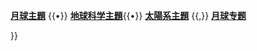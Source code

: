 {{Navbox
| name  = 月球任務
| title = [[月球]][[月球探测|近现代探測]]
| basestyle = text-align: center; background:#DDDDDD;
| bodyclass = hlist
| state = {{{state<includeonly>|autocollapse</includeonly>}}}

| imagestyle = padding-left: 0.5em;
| image =[[File:LADEE fires small engines.jpg|120px]]<br/>
[[File:LunarEclipse20070303CRH.JPG|120px]]<br/>
[[File:Bean Descends Intrepid - GPN-2000-001317.jpg|120px]]

|group1 = 各国探月工程
|list1  = 
* [[先驅者計劃]] 
* [[月球号系列探测器|月球计划]]
** [[月球步行者|月球车系列]]
* [[游騎兵計畫|-{zh:游騎兵;zh-hans:徘徊者;zh-hant:游騎兵;zh-cn:徘徊者;zh-tw:游騎兵;zh-hk:游騎兵;zh-sg:徘徊者;zh-mo:游騎兵;}-计划]] 
* [[探测器号系列探测器|探测器号系列]] 
* [[測量員計畫]] 
* [[月球轨道計畫]] 
* [[阿波罗计划]] 
* [[阿耳忒弥斯计划]]
* [[星座计划]] 
* [[中国探月工程|嫦娥工程]]

|group2 = 近月飞行任务
|list2  = 
* [[先驱者3号]]
* [[先驱者4号|4号]] 
* [[月球1号]]
* [[月球3号|3号]] 
* [[探测器3号]]
* [[探测器5号|5号]]
* {{link-en|探测器6号|Zond 6|6号}}
* {{link-en|探测器7号|Zond 7|7号}}
* [[探测器8号|8号]] 
* [[伽利略号]] 
* [[願望號]] 
* [[卡西尼-惠更斯号|卡西尼号]] 
* [[亚洲3号卫星]]

|group3 = 环绕任务
|list3  = 
* [[先驱者0号]]
* [[先驱者1号|1号]] 
* [[月球10号]]
* [[月球11号|11号]]
* [[月球12号|12号]]
* [[月球14号|14号]]
* [[月球19号|19号]]
* [[月球22号|22号]] 
* [[月球轨道器1号]]
* [[月球轨道器2号|2号]]
* [[月球轨道器3号|3号]]
* [[月球轨道器4号|4号]]
* [[月球轨道器5号|5号]] 
* {{link-en|探险家35号|Explorer 35}} 
* [[飞天探测器|飞天]]
** [[飞天探测器|羽衣]]
* [[克萊門汀號]] 
* [[月球探勘者]] 
* [[智能1号|SMART-1]] 
* [[月亮女神 (航天器)|月亮女神]]
** [[月亮女神 (航天器)#中继星(翁)|翁]]
** [[月亮女神 (航天器)#甚长基线干涉测量星(嫗)|'''妪''']]
* [[嫦娥一号]]
* [[嫦娥二号|二号]]
* [[探月工程三期再入返回飞行试验器|五号T1]] 
* [[月船1号]] 
* [[月船二号|二号]]
* '''[[月球勘测轨道飞行器]]''' 
* [[重力回溯及內部結構實驗室]] 
* [[月球大氣與粉塵環境探測器]]

|group4 = 着陆任务
|list4  = 
* [[月球2号]]
* [[月球4号|4号]]
* [[月球9号|9号]]
* [[月球13号|13号]]
* [[月球17号|17号]]（[[月球车1号]]）
* [[月球20号|20号]]
* [[月球21号|21号]]（[[月球车2号]]）
* [[月球24号|24号]]
* [[游騎兵3號|-{zh:游騎兵;zh-hans:徘徊者;zh-hant:游騎兵;zh-cn:徘徊者;zh-tw:游騎兵;zh-hk:游騎兵;zh-sg:徘徊者;zh-mo:游騎兵;}-3号]]
* [[游騎兵4號|4號]]
* [[游騎兵5號|5號]]
* [[游騎兵6號|6號]]
* [[游騎兵7號|7號]]
* [[游騎兵8號|8號]]
* [[游騎兵9號|9號]] 
* [[測量員1号]]
* [[測量員2號|2号]]
* [[測量員3號|3号]]
* [[測量員4號|4号]]
* [[測量員5號|5号]]
* [[測量員6號|6号]]
* [[測量員7號|7号]] 
* [[月球探勘者]] 
* [[月船1号|月球撞击探测器]] 
* [[月船二号|普拉冈号月球车]]
* [[月球坑观测和传感卫星]]
* [[嫦娥一号]]
* '''[[嫦娥三号|三号]]'''（[[玉兔号月球车|玉兔号]]）
* '''[[嫦娥四号|四号]]'''（'''[[玉兔二号月球车|玉兔二号]]'''）
* [[创世纪 (航天器)|创世纪]]

|group5 = [[采样返回|样品返回任务]]
|list5  = 
* [[月球16号]]
* [[月球17号|17号]]
* [[月球18号|18号]]
* [[月球19号|19号]]
* [[月球20号|20号]]
* [[月球21号|21号]]
* [[月球22号|22号]]
* [[月球23号|23号]]
* [[月球24号|24号]]
* [[嫦娥五号]]

|group6 = 载人任务
|list6  = 
* [[阿波罗8号]]
* [[阿波罗10号|10号]]
* [[阿波罗11号|11号]]
* [[阿波罗12号|12号]]
* [[阿波罗13号|13号]]
* [[阿波罗14号|14号]]
* [[阿波罗15号|15号]]
* [[阿波罗16号|16号]]
* [[阿波罗17号|17号]]

|group7 = 未來計畫
|list7  =  
* [[月球水珠1号]]
* [[月球水珠2号|2号]]
* [[月球土壤1号]]（<small>2021</small>）
* [[月球土壤2号|2号]]
* [[月球-多边形]] 
* [[嫦娥六号]]（<small>2024</small>） 
* [[嫦娥七号|七号]]
* [[嫦娥八号|八号]]
* {{link-en|月亮女神二号|SELENE-2}} 
* {{link-en|月光 (探测器)|MoonLITE|月光／月耙}}（<small>2014</small>） 
* {{link-en|国际月球卫星网|International Lunar Network}}（<small>2018</small>） 
* [[探月卫星1号]]
* [[探月卫星2号|2号]]
* [[月船三号]]
* [[月球门户]]

|group8 = 长远计划
|list8  = 
* [[探测任务1号]]
* [[探测任务2号|2号]] 
* [[曙光女神计划]]

|group9 = 已经取消
|list9  = 
* [[牵牛星号]]
* [[月球步行者#月球車3號|月球車3號]]

|group10 = 参阅
|list10  = 
* [[月球]] 
* [[月球探测]] 
* [[月球殖民]] 
* [[月球人造物体列表]] 
* [[月球探测任务列表]] 
* [[Google月球X大奖]] 
* [[登陸月球]] 
* [[阿波罗登月计划阴谋论]]

|below=現役任務以'''粗體'''标示<br />{{Icon|Category}}'''[[:Category:月球|月球分类]]''' {{•}} {{Icon|Portal}} '''[[Portal:月球|月球主題]]''' {{•}} '''[[Portal:地球科學|地球科学主題]]'''{{•}} '''[[Portal:太阳系|太陽系主題]]''' {{,}} {{icon|WikiProject}} '''[[WikiProject:月球|月球专题]]'''

}}<noinclude>
{{documentation}}
</noinclude>